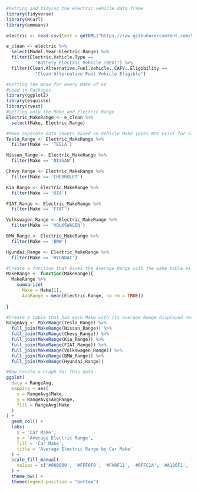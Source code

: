 ```r
#Getting and tidying the electric vehicle data frame
library(tidyverse) 
library(RCurl)
library(emmeans)

electric <- read.csv(text = getURL("https://raw.githubusercontent.com/Stat184-Fall2024/Section002_FP_SamuelAdebayo_JackKester/refs/heads/main/Electric_Vehicle_Population_Data.csv"))

e_clean <- electric %>%
  select(Model.Year:Electric.Range) %>%
  filter(Electric.Vehicle.Type == 
           "Battery Electric Vehicle (BEV)") %>%
  filter(Clean.Alternative.Fuel.Vehicle..CAFV..Eligibility == 
           "Clean Alternative Fuel Vehicle Eligible")
```

```r
#Getting the mean for every Make of EV
#Load in Packages
library(ggplot2)
library(esquisse)
library(rvest)
#Getting only the Make and Electric Range
Electric_MakeRange <- e_clean %>%
  select(Make, Electric.Range)

#Make Separate Data Sheets based on Vehicle Make (Does NOT Exist for all Makes)
Tesla_Range <- Electric_MakeRange %>%
  filter(Make == 'TESLA')

Nissan_Range <- Electric_MakeRange %>%
  filter(Make == 'NISSAN')

Chevy_Range <- Electric_MakeRange %>%
  filter(Make == 'CHEVROLET')

Kia_Range <- Electric_MakeRange %>%
  filter(Make == 'KIA')

FIAT_Range <- Electric_MakeRange %>%
  filter(Make == 'FIAT')

Volkswagen_Range <- Electric_MakeRange %>%
  filter(Make == 'VOLKSWAGEN')

BMW_Range <- Electric_MakeRange %>%
  filter(Make == 'BMW')

Hyundai_Range <- Electric_MakeRange %>%
  filter(Make == 'HYUNDAI')

#Create a function that Gives the Average Range with the make table as an input
MakeRange <- function(MakeRange){
  MakeRange %>%
    summarize(
      Make = Make[1],
      AvgRange = mean(Electric.Range, na.rm = TRUE))
  
}

#Create a table that has each Make with its average Range displayed next to it
RangeAvg <- MakeRange(Tesla_Range) %>%
  full_join(MakeRange(Nissan_Range)) %>%
  full_join(MakeRange(Chevy_Range)) %>%
  full_join(MakeRange(Kia_Range)) %>%
  full_join(MakeRange(FIAT_Range)) %>%
  full_join(MakeRange(Volkswagen_Range)) %>%
  full_join(MakeRange(BMW_Range)) %>%
  full_join(MakeRange(Hyundai_Range))

#Now Create a Graph for This data
ggplot(
  data = RangeAvg,
  mapping = aes(
    x = RangeAvg$Make,
    y = RangeAvg$AvgRange,
    fill = RangeAvg$Make
  )
) +
  geom_col() +
  labs(
    x = 'Car Make',
    y = 'Average Electric Range',
    fill = 'Car Make',
    title = 'Average Electric Range by Car Make'
  ) +
  scale_fill_manual(
    values = c('#000000', '#FFF0F0', '#FA0F11', '#0FFC1A', '#A100F1', '#00FAFA', '#000AFA', '#FA11FC')
  ) +
  theme_bw() +
  theme(legend.position = "bottom")
```

